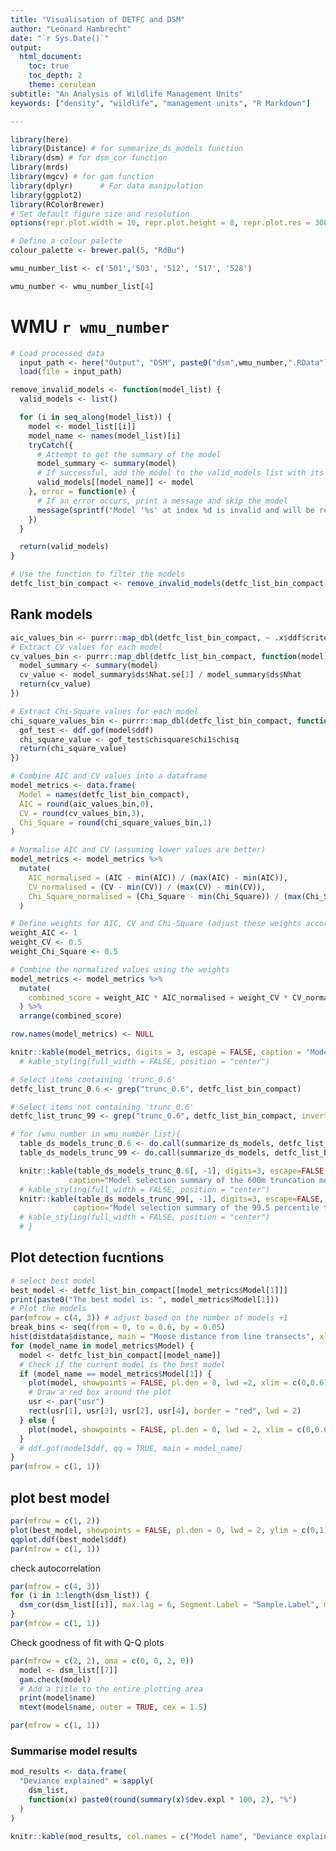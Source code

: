 ```yaml
---
title: "Visualisation of DETFC and DSM"
author: "Leonard Hambrecht"
date: "`r Sys.Date()`"
output:
  html_document:
    toc: true
    toc_depth: 2
    theme: cerulean
subtitle: "An Analysis of Wildlife Management Units"
keywords: ["density", "wildlife", "management units", "R Markdown"]

---
```


```r
library(here)
library(Distance) # for summarize_ds_models function
library(dsm) # for dsm_cor function
library(mrds)
library(mgcv) # for gam function
library(dplyr)      # For data manipulation
library(ggplot2)
library(RColorBrewer)
# Set default figure size and resolution
options(repr.plot.width = 10, repr.plot.height = 8, repr.plot.res = 300)

# Define a colour palette
colour_palette <- brewer.pal(5, "RdBu")

wmu_number_list <- c('501','503', '512', '517', '528')
```
```r
wmu_number <- wmu_number_list[4]

```
# WMU `r wmu_number`
```r
# Load processed data
  input_path <- here("Output", "DSM", paste0("dsm",wmu_number,".RData"))
  load(file = input_path)

remove_invalid_models <- function(model_list) {
  valid_models <- list()

  for (i in seq_along(model_list)) {
    model <- model_list[[i]]
    model_name <- names(model_list)[i]
    tryCatch({
      # Attempt to get the summary of the model
      model_summary <- summary(model)
      # If successful, add the model to the valid_models list with its name
      valid_models[[model_name]] <- model
    }, error = function(e) {
      # If an error occurs, print a message and skip the model
      message(sprintf("Model '%s' at index %d is invalid and will be removed: %s", model_name, i, e$message))
    })
  }

  return(valid_models)
}

# Use the function to filter the models
detfc_list_bin_compact <- remove_invalid_models(detfc_list_bin_compact)
```
## Rank models
```r
aic_values_bin <- purrr::map_dbl(detfc_list_bin_compact, ~ .x$ddf$criterion)
# Extract CV values for each model
cv_values_bin <- purrr::map_dbl(detfc_list_bin_compact, function(model) {
  model_summary <- summary(model)
  cv_value <- model_summary$ds$Nhat.se[1] / model_summary$ds$Nhat
  return(cv_value)
})

# Extract Chi-Square values for each model
chi_square_values_bin <- purrr::map_dbl(detfc_list_bin_compact, function(model) {
  gof_test <- ddf.gof(model$ddf)
  chi_square_value <- gof_test$chisquare$chi1$chisq
  return(chi_square_value)
})

# Combine AIC and CV values into a dataframe
model_metrics <- data.frame(
  Model = names(detfc_list_bin_compact),
  AIC = round(aic_values_bin,0),
  CV = round(cv_values_bin,3),
  Chi_Square = round(chi_square_values_bin,1)
)

# Normalise AIC and CV (assuming lower values are better)
model_metrics <- model_metrics %>%
  mutate(
    AIC_normalised = (AIC - min(AIC)) / (max(AIC) - min(AIC)),
    CV_normalised = (CV - min(CV)) / (max(CV) - min(CV)),
    Chi_Square_normalised = (Chi_Square - min(Chi_Square)) / (max(Chi_Square) - min(Chi_Square))
  )

# Define weights for AIC, CV and Chi-Square (adjust these weights according to your preference)
weight_AIC <- 1
weight_CV <- 0.5
weight_Chi_Square <- 0.5

# Combine the normalized values using the weights
model_metrics <- model_metrics %>%
  mutate(
    combined_score = weight_AIC * AIC_normalised + weight_CV * CV_normalised + weight_Chi_Square * Chi_Square_normalised
  ) %>%
  arrange(combined_score)

row.names(model_metrics) <- NULL

```
```r
knitr::kable(model_metrics, digits = 3, escape = FALSE, caption = "Model comparison metrics") # %>%
  # kable_styling(full_width = FALSE, position = "center")
```
```r
# Select items containing 'trunc_0.6'
detfc_list_trunc_0.6 <- grep("trunc_0.6", detfc_list_bin_compact)

# Select items not containing 'trunc_0.6'
detfc_list_trunc_99 <- grep("trunc_0.6", detfc_list_bin_compact, invert = TRUE)

# for (wmu_number in wmu_number_list){
  table_ds_models_trunc_0.6 <- do.call(summarize_ds_models, detfc_list_bin_compact[detfc_list_trunc_0.6])
  table_ds_models_trunc_99 <- do.call(summarize_ds_models, detfc_list_bin_compact[detfc_list_trunc_99])

```
```r
  knitr::kable(table_ds_models_trunc_0.6[, -1], digits=3, escape=FALSE,
             caption="Model selection summary of the 600m truncation models") # %>%
  # kable_styling(full_width = FALSE, position = "center")
  knitr::kable(table_ds_models_trunc_99[, -1], digits=3, escape=FALSE,
              caption="Model selection summary of the 99.5 percentile truncation models") # %>%
  # kable_styling(full_width = FALSE, position = "center")
  # }
```
## Plot detection fucntions
```r
# select best model
best_model <- detfc_list_bin_compact[[model_metrics$Model[1]]]
print(paste0("The best model is: ", model_metrics$Model[1]))
# Plot the models
par(mfrow = c(4, 3)) # adjust based on the number of models +1
break_bins <- seq(from = 0, to = 0.6, by = 0.05)
hist(distdata$distance, main = "Moose distance from line transects", xlab = "Distance (km)", breaks = break_bins)
for (model_name in model_metrics$Model) {
  model <- detfc_list_bin_compact[[model_name]]
  # Check if the current model is the best model
  if (model_name == model_metrics$Model[1]) {
    plot(model, showpoints = FALSE, pl.den = 0, lwd =2, xlim = c(0,0.6), ylim = c(0,1), main = paste(model_name, "AIC:", round(model$ddf$criterion,2)))
    # Draw a red box around the plot
    usr <- par("usr")
    rect(usr[1], usr[3], usr[2], usr[4], border = "red", lwd = 2)
  } else {
    plot(model, showpoints = FALSE, pl.den = 0, lwd = 2, xlim = c(0,0.6), ylim = c(0,1), main = paste(model_name, "AIC:", round(model$ddf$criterion,2)))
  }
  # ddf.gof(model$ddf, qq = TRUE, main = model_name)
}
par(mfrow = c(1, 1))

```
## plot best model
```r
par(mfrow = c(1, 2))
plot(best_model, showpoints = FALSE, pl.den = 0, lwd = 2, ylim = c(0,1), main = model_metrics$Model[1])
qqplot.ddf(best_model$ddf)
par(mfrow = c(1, 1))

```
check autocorrelation
```r
par(mfrow = c(4, 3))
for (i in 1:length(dsm_list)) {
  dsm_cor(dsm_list[[i]], max.lag = 6, Segment.Label = "Sample.Label", main = names(dsm_list)[[i]])
}
par(mfrow = c(1, 1))
```
Check goodness of fit with Q-Q plots
```r
par(mfrow = c(2, 2), oma = c(0, 0, 2, 0))
  model <- dsm_list[[7]]
  gam.check(model)
  # Add a title to the entire plotting area
  print(model$name)
  mtext(model$name, outer = TRUE, cex = 1.5)

par(mfrow = c(1, 1))

```
### Summarise model results
```r
mod_results <- data.frame(
  "Deviance explained" = sapply(
    dsm_list,
    function(x) paste0(round(summary(x)$dev.expl * 100, 2), "%")
  )
)

knitr::kable(mod_results, col.names = c("Model name", "Deviance explained"))
```